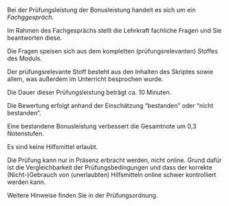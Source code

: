 

<!-- ### Bonusleistung -->

Bei der Prüfungsleistung der Bonusleistung handelt es sich um ein *Fachggespräch*.

Im Rahmen des Fachgesprächs stellt die Lehrkraft fachliche Fragen und Sie beantworten diese.

Die Fragen speisen sich aus dem kompletten (prüfungsrelevanten) Stoffes des Moduls.

Der prüfungsrelevante Stoff besteht aus den Inhalten des Skriptes sowie allem, was außerdem im Unterricht besprochen wurde.


Die Dauer dieser Prüfungsleistung beträgt ca. 10 Minuten.

Die Bewertung erfolgt anhand der Einschätzung "bestanden" oder "nicht bestanden".

Eine bestandene Bonusleistung verbessert die Gesamtnote um 0,3 Notenstufen.

Es sind keine Hilfsmittel erlaubt.

Die Prüfung kann nur in Präsenz erbracht werden, nicht online. Grund dafür ist die Vergleichbarkeit der Prüfungsbedingungen und dass der korrekte (Nicht-)Gebrauch von (unerlaubten) Hilfsmitteln online schwer kontrolliert werden kann.

Weitere Hinweise finden Sie in der Prüfungsordnung.




